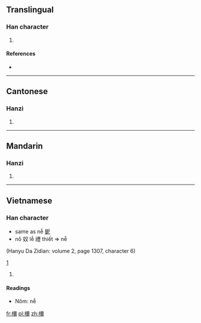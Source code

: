 ==Translingual==

===Han character===
{{Han char|rn=75|rad=木|as=14|sn=18|four=4192<sub>7</sub>|canj=木一火月 (DMFB)}}

# {{defn|Han|sort=木14}}

====References====
* {{Han ref|kx=0558.430|dkj=15741|dj=0948.130|hdz=21307.060|uh=6AB7|ud=27319|bh=EFE4|bd=61412}}

----

==Cantonese==

===Hanzi===
{{yue-hanzi|jyut=|y=nei5}}

# {{defn|Cantonese|sort=木14}}

----

==Mandarin==

===Hanzi===
{{cmn-hanzi|pin=[[mí]] ([[mi2]]), nǐ |wg=mi<sup>2</sup>}}

# {{defn|Mandarin|sort=木14}}

----

==Vietnamese==

===Han character===
{{vi-hantu|nễ|rs=木14}}
* same as nễ [[鈮]]
* nô 奴 lễ 禮 thiết => nễ
(Hanyu Da Zidian: volume 2, page 1307, character 6)

[http://vi.wikipedia.org/wiki/Phi%C3%AAn_thi%E1%BA%BFt_H%C3%A1n-Vi%E1%BB%87t]

# {{defn|Vietnamese|sort=木14}}

====Readings====
* Nôm: nễ

[[fr:檷]]
[[pl:檷]]
[[zh:檷]]